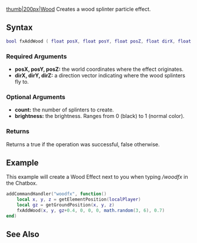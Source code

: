 
{{Client function}}
[[/Image:Fxwood.png.md|thumb|200px|Wood]]
Creates a wood splinter particle effect.

==Syntax==
<syntaxhighlight lang="lua">
bool fxAddWood ( float posX, float posY, float posZ, float dirX, float dirY, float dirZ, [int count=1, float brightness=1.0] )
</syntaxhighlight>
{{OOP||[[/Effect.md|Effect]].addWood}}

===Required Arguments===
*'''posX, posY, posZ:''' the world coordinates where the effect originates.
*'''dirX, dirY, dirZ:''' a direction vector indicating where the wood splinters fly to.

===Optional Arguments===
{{OptionalArg}}
*'''count:''' the number of splinters to create.
*'''brightness:''' the brightness. Ranges from 0 (black) to 1 (normal color).

===Returns===
Returns a true if the operation was successful, false otherwise.

==Example==
<section name="Client" class="client" show="true">
This example will create a Wood Effect next to you when typing ''/woodfx'' in the Chatbox.

<syntaxhighlight lang="lua">
addCommandHandler("woodfx", function()
    local x, y, z = getElementPosition(localPlayer)
    local gz = getGroundPosition(x, y, z)
    fxAddWood(x, y, gz+0.4, 0, 0, 0, math.random(3, 6), 0.7)
end)
</syntaxhighlight>
</section>

==See Also==
{{Client Effects functions}}